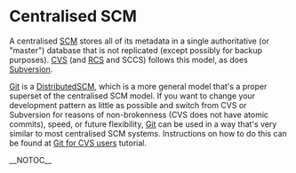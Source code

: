 = Centralised SCM =

A centralised [[SCM]] stores all of its metadata in a single authoritative (or "master") database that is not replicated (except possibly for backup purposes).  [http://www.nongnu.org/cvs/ CVS] (and [http://www.gnu.org/software/rcs/rcs.html RCS] and SCCS) follows this model, as does [http://subversion.tigris.org/ Subversion].

[[Git]] is a [[DistributedSCM]], which is a more general model that's a proper superset of the centralised SCM model.  If you want to change your development pattern as little as possible and switch from CVS or Subversion for reasons of non-brokenness (CVS does not have atomic commits), speed, or future flexibility, [[Git]] can be used in a way that's very similar to most centralised SCM systems.  Instructions on how to do this can be found at [http://www.kernel.org/pub/software/scm/git/docs/cvs-migration.html Git for CVS users] tutorial.

__NOTOC__